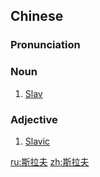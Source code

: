 ==Chinese==
{{zh-forms}}

===Pronunciation===
{{zh-pron
|m=Sīlāfū
|c=si1 laai1 fu1
|mn=Su-lá-hu
|cat=n,a
}}

===Noun===
{{zh-noun}}

# [[Slav]]

===Adjective===
{{zh-adj}}

# [[Slavic]]

[[ru:斯拉夫]]
[[zh:斯拉夫]]